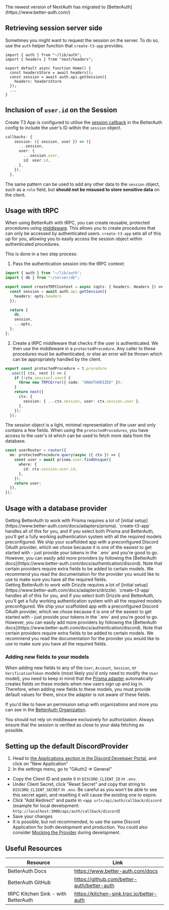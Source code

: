 
<Callout type="warning">
  The newest version of NextAuth has migrated to
  [BetterAuth](https://www.better-auth.com/)
</Callout>

## Retrieving session server side

Sometimes you might want to request the session on the server. To do so, use the `auth` helper function that `create-t3-app` provides.

```tsx:app/page.tsx
import { auth } from "~/lib/auth";
import { headers } from "next/headers";

export default async function Home() {
  const headersStore = await headers();
  const session = await auth.api.getSession({
    headers: headersStore
  });
  ...
}
```

## Inclusion of `user.id` on the Session

Create T3 App is configured to utilise the [session callback](https://www.better-auth.com/docs/concepts/session-management) in the BetterAuth config to include the user's ID within the `session` object.

```ts:server/auth/config.ts
callbacks: {
    session: ({ session, user }) => ({
      ...session,
      user: {
        ...session.user,
        id: user.id,
      },
    }),
  },
```

The same pattern can be used to add any other data to the `session` object, such as a `role` field, but **should not be misused to store sensitive data** on the client.

## Usage with tRPC

When using BetterAuth with tRPC, you can create reusable, protected procedures using [middleware](https://trpc.io/docs/v10/middlewares). This allows you to create procedures that can only be accessed by authenticated users. `create-t3-app` sets all of this up for you, allowing you to easily access the session object within authenticated procedures.

This is done in a two step process:

1. Pass the authentication session into the tRPC context:

```ts:server/api/trpc.ts
import { auth } from "~/lib/auth";
import { db } from "~/server/db";

export const createTRPCContext = async (opts: { headers: Headers }) => {
  const session = await auth.api.getSession({
    headers: opts.headers
  });

  return {
    db,
    session,
    ...opts,
  };
};
```

2. Create a tRPC middleware that checks if the user is authenticated. We then use the middleware in a `protectedProcedure`. Any caller to these procedures must be authenticated, or else an error will be thrown which can be appropriately handled by the client.

```ts:server/api/trpc.ts
export const protectedProcedure = t.procedure
  .use(({ ctx, next }) => {
    if (!ctx.session?.user) {
      throw new TRPCError({ code: "UNAUTHORIZED" });
    }
    return next({
      ctx: {
        session: { ...ctx.session, user: ctx.session.user },
      },
    });
  });
```

The session object is a light, minimal representation of the user and only contains a few fields. When using the `protectedProcedures`, you have access to the user's id which can be used to fetch more data from the database.

```ts:server/api/routers/user.ts
const userRouter = router({
  me: protectedProcedure.query(async ({ ctx }) => {
    const user = await prisma.user.findUnique({
      where: {
        id: ctx.session.user.id,
      },
    });
    return user;
  }),
});
```

## Usage with a database provider

<Tabs slotOne="Prisma" slotTwo="Drizzle" tabName="db-provider">
  <div slot="1">
    Getting BetterAuth to work with Prisma requires a lot of [initial
    setup](https://www.better-auth.com/docs/adapters/prisma). `create-t3-app`
    handles all of this for you, and if you select both Prisma and BetterAuth,
    you'll get a fully working authentication system with all the required
    models preconfigured. We ship your scaffolded app with a preconfigured
    Discord OAuth provider, which we chose because it is one of the easiest to
    get started with - just provide your tokens in the `.env` and you're good to
    go. However, you can easily add more providers by following the [BetterAuth
    docs](https://www.better-auth.com/docs/authentication/discord). Note that
    certain providers require extra fields to be added to certain models. We
    recommend you read the documentation for the provider you would like to use
    to make sure you have all the required fields.
  </div>
  <div slot="2">
    Getting BetterAuth to work with Drizzle requires a lot of [initial
    setup](https://www.better-auth.com/docs/adapters/drizzle). `create-t3-app`
    handles all of this for you, and if you select both Drizzle and BetterAuth,
    you'll get a fully working authentication system with all the required
    models preconfigured. We ship your scaffolded app with a preconfigured
    Discord OAuth provider, which we chose because it is one of the easiest to
    get started with - just provide your tokens in the `.env` and you're good to
    go. However, you can easily add more providers by following the [BetterAuth
    docs](https://www.better-auth.com/docs/authentication/discord). Note that
    certain providers require extra fields to be added to certain models. We
    recommend you read the documentation for the provider you would like to use
    to make sure you have all the required fields.
  </div>
</Tabs>

### Adding new fields to your models

When adding new fields to any of the `User`, `Account`, `Session`, or `VerificationToken` models (most likely you'd only need to modify the `User` model), you need to keep in mind that the [Prisma adapter](https://www.better-auth.com/docs/adapters/prisma) automatically creates fields on these models when new users sign up and log in. Therefore, when adding new fields to these models, you must provide default values for them, since the adapter is not aware of these fields.

If you'd like to have an permission setup with organizations and more you can see in the [BetterAuth Organization](https://www.better-auth.com/docs/plugins/organization).

<Callout type="warning">
  You should not rely on middleware exclusively for authorization. Always ensure
  that the session is verified as close to your data fetching as possible.
</Callout>

## Setting up the default DiscordProvider

1. Head to [the Applications section in the Discord Developer Portal](https://discord.com/developers/applications), and click on "New Application"
2. In the settings menu, go to "OAuth2 => General"

- Copy the Client ID and paste it in `DISCORD_CLIENT_ID` in `.env`.
- Under Client Secret, click "Reset Secret" and copy that string to `DISCORD_CLIENT_SECRET` in `.env`. Be careful as you won't be able to see this secret again, and resetting it will cause the existing one to expire.
- Click "Add Redirect" and paste in `<app url>/api/auth/callback/discord` (example for local development: <code class="break-all">http://localhost:3000/api/auth/callback/discord</code>)
- Save your changes
- It is possible, but not recommended, to use the same Discord Application for both development and production. You could also consider [Mocking the Provider](https://github.com/trpc/trpc/blob/main/examples/next-prisma-websockets-starter/src/pages/api/auth/%5B...nextauth%5D.ts) during development.

## Useful Resources

| Resource                            | Link                                       |
| ----------------------------------- | ------------------------------------------ |
| BetterAuth Docs                     | https://www.better-auth.com/docs           |
| BetterAuth GitHub                   | https://github.com/better-auth/better-auth |
| tRPC Kitchen Sink - with BetterAuth | https://kitchen-sink.trpc.io/better-auth   |
